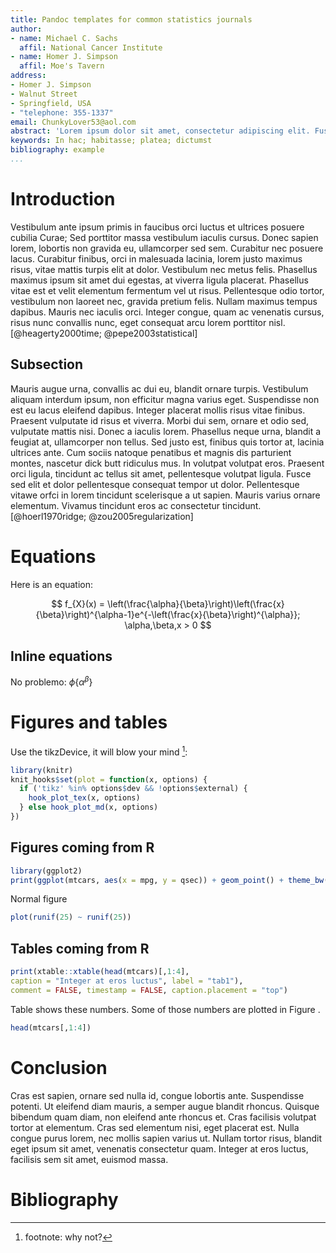 ```yaml
---
title: Pandoc templates for common statistics journals
author:
- name: Michael C. Sachs
  affil: National Cancer Institute
- name: Homer J. Simpson
  affil: Moe's Tavern
address:
- Homer J. Simpson
- Walnut Street
- Springfield, USA
- "telephone: 355-1337"
email: ChunkyLover53@aol.com
abstract: 'Lorem ipsum dolor sit amet, consectetur adipiscing elit. Fusce non ex metus. Etiam tempor nisl at lorem facilisis, vel malesuada est mollis. Pellentesque nunc lacus, porttitor in mollis quis, pellentesque quis sem. Nunc consequat, elit vel tincidunt tincidunt, urna arcu efficitur turpis, ac mollis turpis velit vitae libero. Aenean mauris lacus, blandit a nulla a, scelerisque lobortis dolor. Etiam viverra, nibh vehicula vehicula congue, nisl dui mattis risus, quis convallis massa nisi quis elit. Maecenas gravida nunc nec dignissim consequat. Fusce scelerisque magna ut odio ullamcorper dapibus. Vivamus et dignissim nunc.'
keywords: In hac; habitasse; platea; dictumst
bibliography: example
...
```


Introduction
===============
Vestibulum ante ipsum primis in faucibus orci luctus et ultrices posuere cubilia Curae; Sed porttitor massa vestibulum iaculis cursus. Donec sapien lorem, lobortis non gravida eu, ullamcorper sed sem. Curabitur nec posuere lacus. Curabitur finibus, orci in malesuada lacinia, lorem justo maximus risus, vitae mattis turpis elit at dolor. Vestibulum nec metus felis. Phasellus maximus ipsum sit amet dui egestas, at viverra ligula placerat. Phasellus vitae est et velit elementum fermentum vel ut risus. Pellentesque odio tortor, vestibulum non laoreet nec, gravida pretium felis. Nullam maximus tempus dapibus. Mauris nec iaculis orci. Integer congue, quam ac venenatis cursus, risus nunc convallis nunc, eget consequat arcu lorem porttitor nisl. [@heagerty2000time; @pepe2003statistical]


Subsection
---------------
Mauris augue urna, convallis ac dui eu, blandit ornare turpis. Vestibulum aliquam interdum ipsum, non efficitur magna varius eget. Suspendisse non est eu lacus eleifend dapibus. Integer placerat mollis risus vitae finibus. Praesent vulputate id risus et viverra. Morbi dui sem, ornare et odio sed, vulputate mattis nisi. Donec a iaculis lorem. Phasellus neque urna, blandit a feugiat at, ullamcorper non tellus. Sed justo est, finibus quis tortor at, lacinia ultrices ante. Cum sociis natoque penatibus et magnis dis parturient montes, nascetur dick butt ridiculus mus. In volutpat volutpat eros. Praesent orci ligula, tincidunt ac tellus sit amet, pellentesque volutpat ligula. Fusce sed elit et dolor pellentesque consequat tempor ut dolor. Pellentesque vitawe orfci in lorem tincidunt scelerisque a ut sapien. Mauris varius ornare elementum. Vivamus tincidunt eros ac consectetur tincidunt. [@hoerl1970ridge; @zou2005regularization]


Equations
===============

Here is an equation:

$$ f_{X}(x) = \left(\frac{\alpha}{\beta}\right)\left(\frac{x}{\beta}\right)^{\alpha-1}e^{-\left(\frac{x}{\beta}\right)^{\alpha}}; \alpha,\beta,x > 0 $$

Inline equations
-----------------

No problemo: $\phi\{\alpha^\beta\}$

Figures and tables
=================
Use the tikzDevice, it will blow your mind ^[footnote: why not?]:

```r
library(knitr)
knit_hooks$set(plot = function(x, options) {
  if ('tikz' %in% options$dev && !options$external) {
    hook_plot_tex(x, options)
  } else hook_plot_md(x, options)
})
```

Figures coming from R
-----------------

```r
library(ggplot2)
print(ggplot(mtcars, aes(x = mpg, y = qsec)) + geom_point() + theme_bw())
```

Normal figure

```r
plot(runif(25) ~ runif(25))
```

\clearpage

Tables coming from R
-----------------

```r
print(xtable::xtable(head(mtcars)[,1:4], 
caption = "Integer at eros luctus", label = "tab1"), 
comment = FALSE, timestamp = FALSE, caption.placement = "top")
```

Table \ref{tab1} shows these numbers. Some of those numbers are plotted in Figure \ref{fig:fig1}.


```r
head(mtcars[,1:4])
```


Conclusion
================
Cras est sapien, ornare sed nulla id, congue lobortis ante. Suspendisse potenti. Ut eleifend diam mauris, a semper augue blandit rhoncus. Quisque bibendum quam diam, non eleifend ante rhoncus et. Cras facilisis volutpat tortor at elementum. Cras sed elementum nisi, eget placerat est. Nulla congue purus lorem, nec mollis sapien varius ut. Nullam tortor risus, blandit eget ipsum sit amet, venenatis consectetur quam. Integer at eros luctus, facilisis sem sit amet, euismod massa.


Bibliography 
===============




